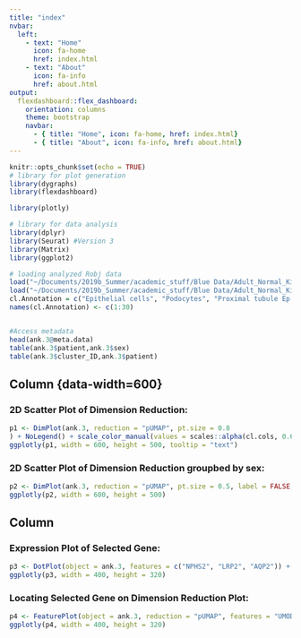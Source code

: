 ```yaml
---
title: "index"
nvbar: 
  left:
    - text: "Home"
      icon: fa-home
      href: index.html
    - text: "About"
      icon: fa-info
      href: about.html
output: 
  flexdashboard::flex_dashboard:
    orientation: columns
    theme: bootstrap
    navbar: 
      - { title: "Home", icon: fa-home, href: index.html}
      - { title: "About", icon: fa-info, href: about.html}
---
```


```r
knitr::opts_chunk$set(echo = TRUE)
# library for plot generation
library(dygraphs)
library(flexdashboard)

library(plotly)

# library for data analysis
library(dplyr)
library(Seurat) #Version 3
library(Matrix)
library(ggplot2)
```

```r
# loading analyzed Robj data
load("~/Documents/2019b_Summer/academic_stuff/Blue Data/Adult_Normal_Kidney_snDrop_Lake2019_NCOMM_Seuratv3.Robj")
load("~/Documents/2019b_Summer/academic_stuff/Blue Data/Adult_Normal_Kidney_snDrop_Lake2019_NCOMM_Cluster_Colors.Robj")
cl.Annotation = c("Epithelial cells", "Podocytes", "Proximal tubule Ep. cells (S1/S2)", "Proximal tubule Ep. cells (S2)", "PT Ep. cells - inflam. response", "PT Ep. cells - fibrinogen+ (S3)", "Proximal tubule Ep. Cells (S3)", "Decending thin limb", "Thin ascending limb", "Thin ascending limb", "Thin ascending limb", "Thick ascending limb - surgery", "Thick ascending limb", "Distal convoluted tubule", "Connecting tubule", "Collecting system - PCs (cortex)", "Collecting system - PCs - stressed", "Collecting duct - principal cells", "Collecting duct - intercalated cells", "Collecting duct - intercalated cells", "Collecting duct - intercalated cells", "Endothelial cells - glomerular cap.", "Endothelial cells - AVR", "Endothelial cells - AEA & DVR", "Endothelial cells", "Mesangial cells", "Vas. Sm. muscle cells/pericytes", "Interstitium", "Unknown - novel PT (S2) Ep. cells?", "Immune cells - macrophages")
names(cl.Annotation) <- c(1:30)


#Access metadata
head(ank.3@meta.data)
table(ank.3$patient,ank.3$sex)
table(ank.3$cluster_ID,ank.3$patient)
```

Column {data-width=600}{.tabset}
-------------------------------------

### 2D Scatter Plot of Dimension Reduction:

```r
p1 <- DimPlot(ank.3, reduction = "pUMAP", pt.size = 0.8 
) + NoLegend() + scale_color_manual(values = scales::alpha(cl.cols, 0.6), name = "ident") + aes(text = paste0("Cluster: ", ident, "\n", cl.Annotation[ident]))
ggplotly(p1, width = 600, height = 500, tooltip = "text")
```

### 2D Scatter Plot of Dimension Reduction groupbed by sex:
```r
p2 <- DimPlot(ank.3, reduction = "pUMAP", pt.size = 0.5, label = FALSE, group.by = "sex") 
ggplotly(p2, width = 600, height = 500)
```

Column {data-width=400}
-------------------------------------

### Expression Plot of Selected Gene:
```r
p3 <- DotPlot(object = ank.3, features = c("NPHS2", "LRP2", "AQP2")) + RotatedAxis()
ggplotly(p3, width = 400, height = 320)
```

### Locating Selected Gene on Dimension Reduction Plot:
```r
p4 <- FeaturePlot(object = ank.3, reduction = "pUMAP", features = "UMOD")
ggplotly(p4, width = 400, height = 320)
```
